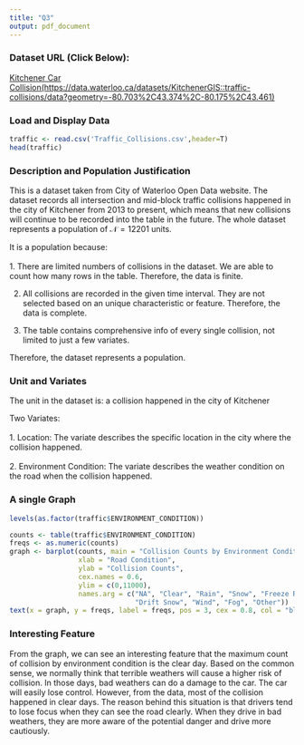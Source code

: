 ```yaml
---
title: "Q3"
output: pdf_document
---
```


### Dataset URL (Click Below):

[Kitchener Car Collision(https://data.waterloo.ca/datasets/KitchenerGIS::traffic-collisions/data?geometry=-80.703%2C43.374%2C-80.175%2C43.461)](https://data.waterloo.ca/datasets/KitchenerGIS::traffic-collisions/data?geometry=-80.703%2C43.374%2C-80.175%2C43.461)




### Load and Display Data

```r
traffic <- read.csv('Traffic_Collisions.csv',header=T)
head(traffic)
```




### Description and Population Justification

This is a dataset taken from City of Waterloo Open Data website. The dataset records all intersection and mid-block traffic collisions happened in the city of Kitchener from 2013 to present, which means that new collisions will continue to be recorded into the table in the future. The whole dataset represents a population of $\mathcal{N}=12201$ units. 

It is a population because:\
\
1. There are limited numbers of collisions in the dataset. We are able to count how many rows in the table. Therefore, the data is finite.\

2. All collisions are recorded in the given time interval. They are not selected based on an unique characteristic or feature. Therefore, the data is complete.\

3. The table contains comprehensive info of every single collision, not limited to just a few variates.

Therefore, the dataset represents a population.



### Unit and Variates

The unit in the dataset is: a collision happened in the city of Kitchener\

Two Variates:\
\
1. Location: The variate describes the specific location in the city where the collision happened.\
\
2. Environment Condition: The variate describes the weather condition on the road when the collision happened.


### A single Graph
```r
levels(as.factor(traffic$ENVIRONMENT_CONDITION))
```
```r
counts <- table(traffic$ENVIRONMENT_CONDITION)
freqs <- as.numeric(counts)
graph <- barplot(counts, main = "Collision Counts by Environment Condition", 
                 xlab = "Road Condition",
                 ylab = "Collision Counts",
                 cex.names = 0.6,
                 ylim = c(0,11000), 
                 names.arg = c("NA", "Clear", "Rain", "Snow", "Freeze Rain", 
                               "Drift Snow", "Wind", "Fog", "Other"))
text(x = graph, y = freqs, label = freqs, pos = 3, cex = 0.8, col = "black")
```



### Interesting Feature

From the graph, we can see an interesting feature that the maximum count of collision by environment condition is the clear day. Based on the common sense, we normally think that terrible weathers will cause a higher risk of collision. In those days, bad weathers can do a damage to the car. The car will easily lose control. However, from the data, most of the collision happened in clear days. The reason behind this situation is that drivers tend to lose focus when they can see the road clearly. When they drive in bad weathers, they are more aware of the potential danger and drive more cautiously.